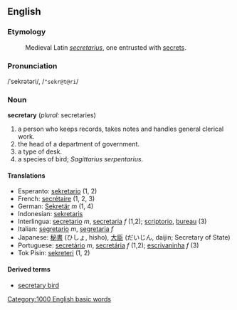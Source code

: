 ==English==
===Etymology===
:Medieval Latin ''[[secretarius]]'', one entrusted with [[secret]]s.
===Pronunciation===
/ˈsekrətəri/, /<tt>"sekr@t@ri</tt>/
===Noun===
'''secretary''' (''plural:'' secretaries)

# a person who keeps records, takes notes and handles general clerical work.
# the head of a department of government.
# a type of desk.
# a species of bird; ''Sagittarius serpentarius''.

====Translations====
*Esperanto: [[sekretario]] (1, 2)
*French: [[secrétaire]] (1, 2, 3)
*German: [[Sekretär]] ''m'' (1, 4)
*Indonesian: [[sekretaris]]
*Interlingua: [[secretario]] ''m'', [[secretaria]] ''f'' (1,2); [[scriptorio]], [[bureau]] (3)
*Italian: [[segretario]] ''m'', [[segretaria]] ''f''
*Japanese: [[秘書]] (ひしょ, hisho), [[大臣]] (だいじん, daijin; Secretary of State)
*Portuguese: [[secretário]] ''m'', [[secretária]] ''f'' (1,2); [[escrivaninha]] ''f'' (3)
*Tok Pisin: [[sekreteri]] (1, 2)

====Derived terms====
*[[secretary bird]]
[[Category:1000 English basic words]]